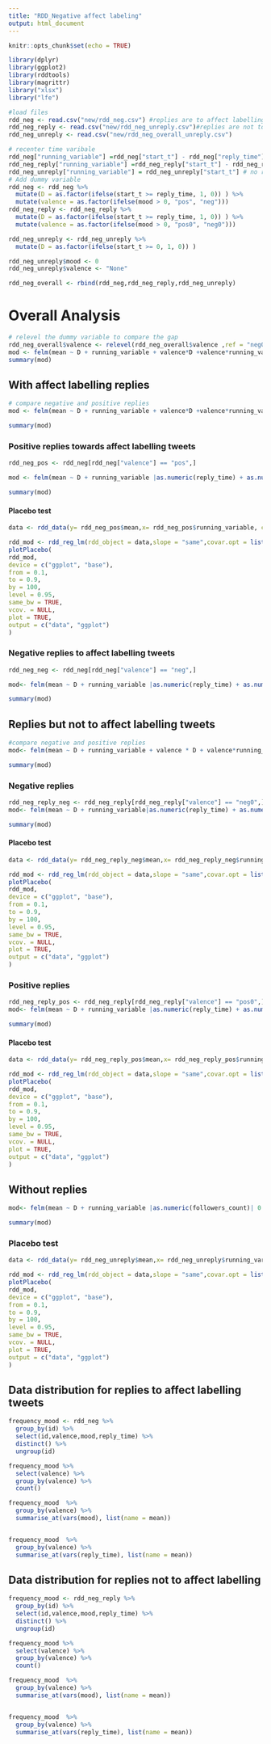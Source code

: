 ```yaml
---
title: "RDD_Negative affect labeling"
output: html_document
---
```


```r
knitr::opts_chunk$set(echo = TRUE)
```

```r
library(dplyr)
library(ggplot2)
library(rddtools)
library(magrittr)
library("xlsx")
library("lfe")
```


```r
#load files
rdd_neg <- read.csv("new/rdd_neg.csv") #replies are to affect labelling tweets
rdd_neg_reply <- read.csv("new/rdd_neg_unreply.csv")#replies are not to affect labelling tweets
rdd_neg_unreply <- read.csv("new/rdd_neg_overall_unreply.csv")
```

```r
# recenter time varibale
rdd_neg["running_variable"] =rdd_neg["start_t"] - rdd_neg["reply_time"]
rdd_neg_reply["running_variable"] =rdd_neg_reply["start_t"] - rdd_neg_reply["reply_time"]
rdd_neg_unreply["running_variable"] = rdd_neg_unreply["start_t"] # no reply time for unreply
# Add dummy variable
rdd_neg <- rdd_neg %>% 
  mutate(D = as.factor(ifelse(start_t >= reply_time, 1, 0)) ) %>%
  mutate(valence = as.factor(ifelse(mood > 0, "pos", "neg")))
rdd_neg_reply <- rdd_neg_reply %>% 
  mutate(D = as.factor(ifelse(start_t >= reply_time, 1, 0)) ) %>%
  mutate(valence = as.factor(ifelse(mood > 0, "pos0", "neg0")))

rdd_neg_unreply <- rdd_neg_unreply %>% 
  mutate(D = as.factor(ifelse(start_t >= 0, 1, 0)) ) 

rdd_neg_unreply$mood <- 0
rdd_neg_unreply$valence <- "None"

rdd_neg_overall <- rbind(rdd_neg,rdd_neg_reply,rdd_neg_unreply)
```

# Overall Analysis

```r
# relevel the dummy variable to compare the gap
rdd_neg_overall$valence <- relevel(rdd_neg_overall$valence ,ref = "neg0")
mod <- felm(mean ~ D + running_variable + valence*D +valence*running_variable|as.numeric(reply_time) + as.numeric(followers_count)| 0 |reply_time + followers_count,data = rdd_neg_overall)
summary(mod)

```
## With affect labelling replies
```r
# compare negative and positive replies
mod <- felm(mean ~ D + running_variable + valence*D +valence*running_variable| as.numeric(reply_time) + as.numeric(followers_count)| 0 |reply_time + followers_count,data = rdd_neg)

summary(mod)
```
### Positive replies towards affect labelling tweets

```r
rdd_neg_pos <- rdd_neg[rdd_neg["valence"] == "pos",]

mod <- felm(mean ~ D + running_variable |as.numeric(reply_time) + as.numeric(followers_count)| 0 |reply_time + followers_count ,data = rdd_neg_pos)

summary(mod)
```

#### Placebo test
```r
data <- rdd_data(y= rdd_neg_pos$mean,x= rdd_neg_pos$running_variable, cutpoint = 0 )

rdd_mod <- rdd_reg_lm(rdd_object = data,slope = "same",covar.opt = list(strategy = "include"),bw =rdd_bw_ik((data)))
plotPlacebo(
rdd_mod,
device = c("ggplot", "base"),
from = 0.1,
to = 0.9,
by = 100,
level = 0.95,
same_bw = TRUE,
vcov. = NULL,
plot = TRUE,
output = c("data", "ggplot")
)
```

### Negative replies to affect labelling tweets
```r

rdd_neg_neg <- rdd_neg[rdd_neg["valence"] == "neg",]

mod<- felm(mean ~ D + running_variable |as.numeric(reply_time) + as.numeric(followers_count)| 0 |reply_time + followers_count ,data = rdd_neg_neg)

summary(mod)
```

## Replies but not to affect labelling tweets

```r
#compare negative and positive replies
mod<- felm(mean ~ D + running_variable + valence * D + valence*running_variable|as.numeric(reply_time) + as.numeric(followers_count)| 0 |reply_time + followers_count ,data = rdd_neg_reply)

summary(mod)

```

### Negative replies
```r
rdd_neg_reply_neg <- rdd_neg_reply[rdd_neg_reply["valence"] == "neg0",]
mod<- felm(mean ~ D + running_variable|as.numeric(reply_time) + as.numeric(followers_count)| 0 |reply_time + followers_count ,data = rdd_neg_reply_neg)

summary(mod)
```

#### Placebo test
```r


data <- rdd_data(y= rdd_neg_reply_neg$mean,x= rdd_neg_reply_neg$running_variable, cutpoint = 0 )

rdd_mod <- rdd_reg_lm(rdd_object = data,slope = "same",covar.opt = list(strategy = "include"),bw =rdd_bw_ik((data)))
plotPlacebo(
rdd_mod,
device = c("ggplot", "base"),
from = 0.1,
to = 0.9,
by = 100,
level = 0.95,
same_bw = TRUE,
vcov. = NULL,
plot = TRUE,
output = c("data", "ggplot")
)
```

### Positive replies
```r

rdd_neg_reply_pos <- rdd_neg_reply[rdd_neg_reply["valence"] == "pos0",]
mod<- felm(mean ~ D + running_variable |as.numeric(reply_time) + as.numeric(followers_count)| 0 |reply_time + followers_count ,data = rdd_neg_reply_pos)

summary(mod)
```

#### Placebo test
```r
data <- rdd_data(y= rdd_neg_reply_pos$mean,x= rdd_neg_reply_pos$running_variable, cutpoint = 0 )

rdd_mod <- rdd_reg_lm(rdd_object = data,slope = "same",covar.opt = list(strategy = "include"),bw =rdd_bw_ik((data)))
plotPlacebo(
rdd_mod,
device = c("ggplot", "base"),
from = 0.1,
to = 0.9,
by = 100,
level = 0.95,
same_bw = TRUE,
vcov. = NULL,
plot = TRUE,
output = c("data", "ggplot")
)
```

## Without replies
```r
mod<- felm(mean ~ D + running_variable |as.numeric(followers_count)| 0 | followers_count ,data = rdd_neg_unreply)

summary(mod)


```

### Placebo test
```r
data <- rdd_data(y= rdd_neg_unreply$mean,x= rdd_neg_unreply$running_variable, cutpoint = 0 )

rdd_mod <- rdd_reg_lm(rdd_object = data,slope = "same",covar.opt = list(strategy = "include"),bw =rdd_bw_ik((data)))
plotPlacebo(
rdd_mod,
device = c("ggplot", "base"),
from = 0.1,
to = 0.9,
by = 100,
level = 0.95,
same_bw = TRUE,
vcov. = NULL,
plot = TRUE,
output = c("data", "ggplot")
)
```

## Data distribution for replies to affect labelling tweets

```r

frequency_mood <- rdd_neg %>%
  group_by(id) %>%
  select(id,valence,mood,reply_time) %>%
  distinct() %>%
  ungroup(id)

frequency_mood %>%
  select(valence) %>%
  group_by(valence) %>%
  count()

frequency_mood  %>%
  group_by(valence) %>%
  summarise_at(vars(mood), list(name = mean))


frequency_mood  %>%
  group_by(valence) %>%
  summarise_at(vars(reply_time), list(name = mean))
```


## Data distribution for replies not to affect labelling
```r
frequency_mood <- rdd_neg_reply %>%
  group_by(id) %>%
  select(id,valence,mood,reply_time) %>%
  distinct() %>%
  ungroup(id)

frequency_mood %>%
  select(valence) %>%
  group_by(valence) %>%
  count()

frequency_mood  %>%
  group_by(valence) %>%
  summarise_at(vars(mood), list(name = mean))


frequency_mood  %>%
  group_by(valence) %>%
  summarise_at(vars(reply_time), list(name = mean))

```

